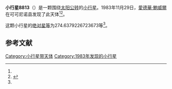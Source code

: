 {{Infobox planet
| bgcolour = #FFFFC0
| name = 8813 Leviathan
| symbol = 
| image = 
| caption = 
| discovery = yes
| discovery_ref = 
| discoverer = [[愛德華·鮑威爾|愛德華·鮑威爾]]
| discovery_site = [[可可尼诺县|可可尼诺县]] 
| discovered = 1983年11月29日
| designations = yes
| mp_name = 
| named_after = 
| alt_names = 
| mp_category = [[主带小行星|主带小行星]]
| orbit_ref = <ref name="a">[http://ssd.jpl.nasa.gov/sbdb.cgi?sstr=8813 8813 Leviathan] {{Wayback|url=http://ssd.jpl.nasa.gov/sbdb.cgi?sstr=8813 |date=20140817113644 }}，小行星數據庫瀏覽器（JPL Small-Body Database Browser）－[[美国国家航空航天局|美国国家航空航天局]]喷气推进实验室</ref>
| epoch = 2456400.5 (2013年4月18日更新)
| aphelion = {{convert|4.17411035440008|AU|km|3|abbr=on|lk=out}}
| perihelion = {{convert|2.143685104778773|AU|km|3|abbr=on}}
| semimajor = {{convert|3.158897729589426|AU|km|3|abbr=on}}
| eccentricity = 0.321381922
| period = 2050.698319 [[日|日]]<br />5.61[[儒略年|儒略年]]
| avg_speed = 
| inclination = 21.09368293480486
| asc_node = 96.20752304354434
| mean_anomaly = 
| arg_peri = 274.6379226723673
| satellites = 
| physical_characteristics = yes
| dimensions = 
| mass = 
| density = 
| surface_grav = 
| escape_velocity = 
| sidereal_day = 
| axial_tilt = 
| pole_ecliptic_lat = 
| pole_ecliptic_lon = 
| albedo = 
| temperatures= 
| temp_name1 = 
| mean_temp_1 = 
| max_temp_1 = 
| temp_name2 = 
| max_temp_2 = 
| spectral_type = 
| abs_magnitude = 274.6379226723673
}}

'''小行星8813'''（{{lang-en|8813 Leviathan}}）是一颗围绕[[太阳|太阳]][[公转|公转]]的[[小行星|小行星]]。1983年11月29日，[[愛德華·鮑威爾|愛德華·鮑威爾]]在可可尼诺县发现了此天体<ref name="a" /><ref>{{cite news|title=小行星列表|url=http://cfa-www.harvard.edu/iau/lists/NumberedMPs.txt|accessdate=2013-07-08|newspaper=哈佛大学|archive-date=2008-05-17|archive-url=https://web.archive.org/web/20080517010638/http://cfa-www.harvard.edu/iau/lists/NumberedMPs.txt|dead-url=no}}</ref>。

这颗小行星的[[绝对星等|绝对星等]]为274.6379226723673等<ref name="a" />。

==参考文献==
{{reflist}}
{{Minor Planet Number|[[小行星8812|小行星8812]]|[[小行星8814|小行星8814]]}}

{{小天体}}

[[Category:小行星带天体|Category:小行星带天体]]
[[Category:1983年发现的小行星|Category:1983年发现的小行星]]

{{asteroid-stub}}